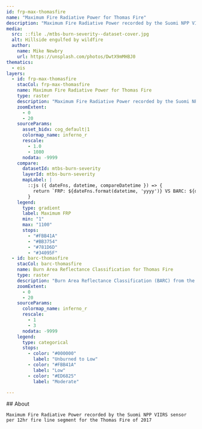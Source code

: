 ```yaml
---
id: frp-max-thomasfire
name: "Maximum Fire Radiative Power for Thomas Fire"
description: "Maximum Fire Radiative Power recorded by the Suomi NPP VIIRS sensor per 12hr fire line segment for the Thomas Fire of 2017"
media:
  src: ::file ./mtbs-burn-severity--dataset-cover.jpg
  alt: Hillside engulfed by wildfire
  author:
    name: Mike Newbry
    url: https://unsplash.com/photos/DwtX9mMHBJ0
thematics:
  - eis
layers:
  - id: frp-max-thomasfire
    stacCol: frp-max-thomasfire
    name: Maximum Fire Radiative Power for Thomas Fire
    type: raster
    description: "Maximum Fire Radiative Power recorded by the Suomi NPP VIIRS sensor per 12hr fire line segment for the Thomas Fire of 2017"
    zoomExtent:
      - 0
      - 20
    sourceParams:
      asset_bidx: cog_default|1
      colormap_name: inferno_r
      rescale:
        - 1.0
        - 1080
      nodata: -9999
    compare:
      datasetId: mtbs-burn-severity  
      layerId: mtbs-burn-severity  
      mapLabel: |
        ::js ({ dateFns, datetime, compareDatetime }) => {
          return `FRP: ${dateFns.format(datetime, 'yyyy')} VS BARC: ${dateFns.format(compareDatetime, 'yyyy')}`;
        }
    legend:
      type: gradient
      label: Maximum FRP 
      min: "1"
      max: "1100"
      stops:
        - "#FBB41A"
        - "#BB3754"
        - "#781D6D"
        - "#34095F"
  - id: barc-thomasfire
    stacCol: barc-thomasfire
    name: Burn Area Reflectance Classification for Thomas Fire
    type: raster
    description: "Burn Area Reflectance Classification (BARC) from the Burned Area Emergency Response (BAER) program for the Thomas Fire of 2017"
    zoomExtent:
      - 0
      - 20
    sourceParams:
      colormap_name: inferno_r
      rescale:
        - 1
        - 3
      nodata: -9999
    legend:
      type: categorical
      stops:
        - color: "#000000"
          label: "Unburned to Low"
        - color: "#FBB41A"
          label: "Low"
        - color: "#ED6825"
          label: "Moderate"

---
```


<Block>
  <Prose>
    ## About
    
    Maximum Fire Radiative Power recorded by the Suomi NPP VIIRS sensor per 12hr fire line segment for the Thomas Fire of 2017
     
 
  </Prose>
</Block>

